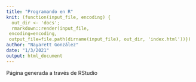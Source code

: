 ```yaml
---
title: "Programando en R"
knit: (function(input_file, encoding) {
  out_dir <- 'docs';
  rmarkdown::render(input_file,
 encoding=encoding,
 output_file=file.path(dirname(input_file), out_dir, 'index.html'))})
author: "Nayarett González"
date: "1/3/2021"
output: html_document
---
```


Página generada a través de RStudio
